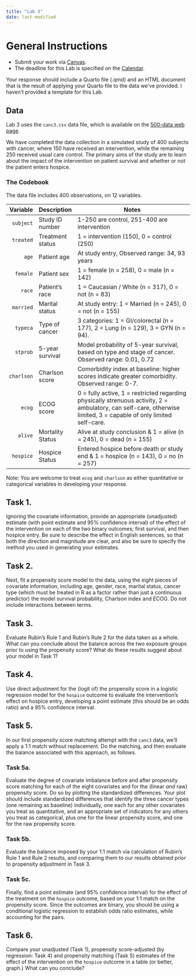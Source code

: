 ```yaml
---
title: "Lab 3"
date: last-modified
---
```


# General Instructions

- Submit your work via [Canvas](https://canvas.case.edu/). 
- The deadline for this Lab is specified on the [Calendar](calendar.qmd).

Your response should include a Quarto file (.qmd) and an HTML document that is the result of applying your Quarto file to the data we've provided. I haven't provided a template for this Lab.

## Data

Lab 3 uses the `canc3.csv` data file, which is available on the [500-data web page](https://github.com/THOMASELOVE/500-data).

We have completed the data collection in a simulated study of 400 subjects with cancer, where 150 have received an intervention, while the remaining 250 received usual care control. The primary aims of the study are to learn about the impact of the intervention on patient survival and whether or not the patient enters hospice. 

### The Codebook

The data file includes 400 observations, on 12 variables.

Variable | Description | Notes
----------: | -----------------| --------------------------------------------------------------------------------
`subject` | Study ID number  | 1-250 are control, 251-400 are intervention
`treated` | Treatment status | 1 = intervention (150), 0 = control (250)
`age`     | Patient age      | At study entry, Observed range: 34, 93 years
`female`  | Patient sex      | 1 = female (n = 258), 0 = male (n = 142)
`race`    | Patient's race   | 1 = Caucasian / White (n = 317), 0 = not (n = 83)
`married` | Marital status   | At study entry: 1 = Married (n = 245), 0 = not (n = 155)
`typeca`  | Type of cancer   | 3 categories: 1 = GI/colorectal (n = 177), 2 = Lung (n = 129), 3 = GYN (n = 94). 
`stprob`  | 5-year survival  | Model probability of 5-year survival, based on type and stage of cancer. Observed range: 0.01, 0.72
`charlson` | Charlson score  | Comorbidity index at baseline: higher scores indicate greater comorbidity. Observed range: 0-7.
`ecog`    | ECOG score       | 0 = fully active, 1 = restricted regarding physically strenuous activity, 2 = ambulatory, can self-care, otherwise limited, 3 = capable of only limited self-care.
`alive`   | Mortality Status | Alive at study conclusion & 1 = alive (n = 245), 0 = dead (n = 155)
`hospice` | Hospice Status | Entered hospice before death or study end & 1 = hospice (n = 143), 0 = no (n = 257)

Note: You are welcome to treat `ecog` and `charlson` as either quantitative or categorical variables in developing your response. 

## Task 1.

Ignoring the covariate information, provide an appropriate (unadjusted) estimate (with point estimate and 95\% confidence interval) of the effect of the intervention on each of the two binary outcomes; first survival, and then hospice entry. Be sure to describe the effect in English sentences, so that both the direction and magnitude are clear, and also be sure to specify the method you used in generating your estimates. 

## Task 2. 

Next, fit a propensity score model to the data, using the eight pieces of covariate information, including age, gender, race, marital status, cancer type (which must be treated in R as a factor rather than just a continuous predictor) the model survival probability, Charlson index and ECOG. Do not include interactions between terms.

## Task 3.

Evaluate Rubin's Rule 1 and Rubin's Rule 2 for the data taken as a whole. What can you conclude about the balance across the two exposure groups prior to using the propensity score? What do these results suggest about your model in Task 1?

## Task 4.

Use direct adjustment for the (logit of) the propensity score in a logistic regression model for the `hospice` outcome to evaluate the intervention's effect on hospice entry, developing a point estimate (this should be an odds ratio) and a 95\% confidence interval. 

## Task 5.

In our first propensity score matching attempt with the `canc3` data, we'll apply a 1:1 match without replacement. Do the matching, and then evaluate the balance associated with this approach, as follows.

### Task 5a.

Evaluate the degree of covariate imbalance before and after propensity score matching for each of the eight covariates and for the (linear *and* raw) propensity score. Do so by plotting the standardized differences. Your plot should include standardized differences that identify the three cancer types (one remaining as baseline) individually, one each for any other covariates you treat as quantitative, and an appropriate set of indicators for any others you treat as categorical, plus one for the linear propensity score, and one for the raw propensity score.

### Task 5b.

Evaluate the balance imposed by your 1:1 match via calculation of Rubin's Rule 1 and Rule 2 results, and comparing them to our results obtained prior to propensity adjustment in  Task 3.

### Task 5c.

Finally, find a point estimate (and 95% confidence interval) for the effect of the treatment on the `hospice` outcome, based on your 1:1 match on the propensity score. Since the outcomes are binary, you should be using a conditional logistic regression to establish odds ratio estimates, while accounting for the pairs.

## Task 6.

Compare your unadjusted (Task 1), propensity score-adjusted (by regression: Task 4) and propensity matching (Task 5) estimates of the effect of the intervention on the `hospice` outcome in a table (or better, graph.) What can you conclude?

